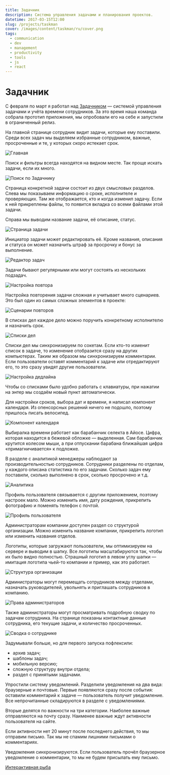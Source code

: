 ```yaml
---
title: Задачник
description: Система управления задачами и планирования проектов.
datetime: 2017-03-15T12:00
slug: /projects/taskman
cover: /images/content/taskman/ru/cover.png
tags:
  - communication
  - dev
  - management
  - productivity
  - tools
  - js
  - react
---
```


# Задачник

С февраля по март я работал над [Задачником](http://taskman.bespoyasov.ru/) — системой управления задачами и учёта времени сотрудников. За это время наша команда собрала прототип приложения, мы опробовали его на себе и запустили в ограниченный релиз.

На главной странице сотрудник видит задачи, которые ему поставили. Среди всех задач мы выделяем избранные сотрудником, важные, просроченные и те, у которых скоро истекает срок.

![Главная](/images/content/taskman/ru/taskman-1-min.jpg)

Поиск и фильтры всегда находятся на видном месте. Так проще искать задачи, если их много.

![Поиск по Задачнику](/images/content/taskman/ru/taskman-2-min.jpg)

Страница конкретной задачи состоит из двух смысловых разделов. Слева мы показываем информацию о сроке, исполнителе и проверяющих. Там же отображается, кто и когда изменил задачу. Если к ней прикреплены файлы, то появится вкладка со всеми файлами этой задачи.

Справа мы выводим название задачи, её описание, статус.

![Страница задачи](/images/content/taskman/ru/taskman-3-min.jpg)

Инициатор задачи может редактировать её. Кроме названия, описания и статуса он может назначить штраф за просрочку и бонус за выполнение.

![Редактор задач](/images/content/taskman/ru/taskman-4-min.jpg)

Задачи бывают регулярными или могут состоять из нескольких подзадач.

![Настройка повтора](/images/content/taskman/ru/taskman-5-min.jpg)

Настройка повторения задачи сложная и учитывает много сценариев. Это был один из самых сложных элементов в проекте:

![Сценарии повторов](/images/content/taskman/ru/taskman-scenario.jpg)

В списках дел каждое дело можно поручить конкретному исполнителю и назначить срок.

![Списки дел](/images/content/taskman/ru/taskman-6-min.jpg)

Списки дел мы синхронизируем по сокетам. Если кто-то изменит список в задаче, то изменение отобразится сразу на других компьютерах. Таким же образом мы синхронизируем комментарии. Если пользователи оставят комментарий к задаче или отредактируют его, то это сразу увидят другие пользователи.

![Настройка дедлайна](/images/content/taskman/ru/taskman-7-min.jpg)

Чтобы со списками было удобно работать с клавиатуры, при нажатии на энтер мы создаём новый пункт автоматически.

<YouTube src="https://www.youtube.com/embed/gYpXcOeJp0I?ecver=2" caption="Компонент списка дел" />

Для настройки сроков, выбора дат и времени, я написал компонент календаря. Из опенсорсных решений ничего не подошло, поэтому пришлось писать велосипед.

![Компонент календаря](/images/content/taskman/ru/taskman-8-min.jpg)

Выбиралка времени работает как барабанчик селекта в Айосе. Цифра, которая находится в бежевой обложке — выделенная. Сам барабанчик крутится колесом мыши, а при отпускании барабана ближайшая цифра «примагничивается» к подложке.

<YouTube
  src="https://www.youtube.com/embed/x02VWuBProE?ecver=2"
  caption="Компонент календаря для настройки срока"
/>

В разделе с аналитикой менеджеры наблюдают за производительностью сотрудников. Сотрудники разделены по отделам, у каждого описана статистика по его задачам. Сколько задач ему поставили, сколько выполнено в срок, сколько просрочено <nobr>и т.д.</nobr>

![Аналитика](/images/content/taskman/ru/taskman-9-min.jpg)

Профиль пользователя связывается с другим приложением, поэтому настроек мало. Можно изменить имя, дату рождения, прикрепить фотографию и поменять телефон с почтой.

![Профиль пользователя](/images/content/taskman/ru/taskman-10-min.jpg)

Администраторам компании доступен раздел со структурой организации. Можно изменить название компании, прикрепить логотип или изменить названия отделов.

Логотипы, которые загружают пользователи, мы оптимизируем на сервере и выводим в шапку. Все логотипы масштабируются так, чтобы их было видно полностью. Страшный логотип в левом углу шапки — имитация логотипа чьей-то компании и пример, как это работает.

![Структура организации](/images/content/taskman/ru/taskman-11-min.jpg)

Администраторы могут перемещать сотрудников между отделами, назначать руководителей, увольнять и приглашать сотрудников в компанию.

![Права администраторов](/images/content/taskman/ru/taskman-12-min.jpg)

Также администраторы могут просматривать подробную сводку по задачам сотрудника. На странице показаны контактные данные сотрудника, его текущие задачи, и количество просроченных.

![Сводка о сотруднике](/images/content/taskman/ru/taskman-13-min.jpg)

Задумывали больше, но для первого запуска пофлексили:

- архив задач;
- шаблоны задач;
- мобильную версию;
- сложную структуру внутри отдела;
- раздел с принятыми задачами.

Упростили систему уведомлений. Разделили уведомления на два вида: браузерные и почтовые.
Первые появляются сразу после события: оставили комментарий к задаче — пользователь получит уведомление. Все непрочитанные складируются в разделе с уведомлениями.

Вторые делятся по важности на три категории. Наиболее важные отправляются на почту сразу. Наименее важные ждут активности пользователя на сайте.

Если активности нет 20 минут после последнего действия, то мы отправим письмо. Так мы не спамим лишними письмами о комментариях.

Уведомления синхронизируются. Если пользователь прочёл браузерное уведомление о комментарии, то мы не будем присылать ему письмо.

[Интерактивная рыба](http://taskman.bespoyasov.ru/)
